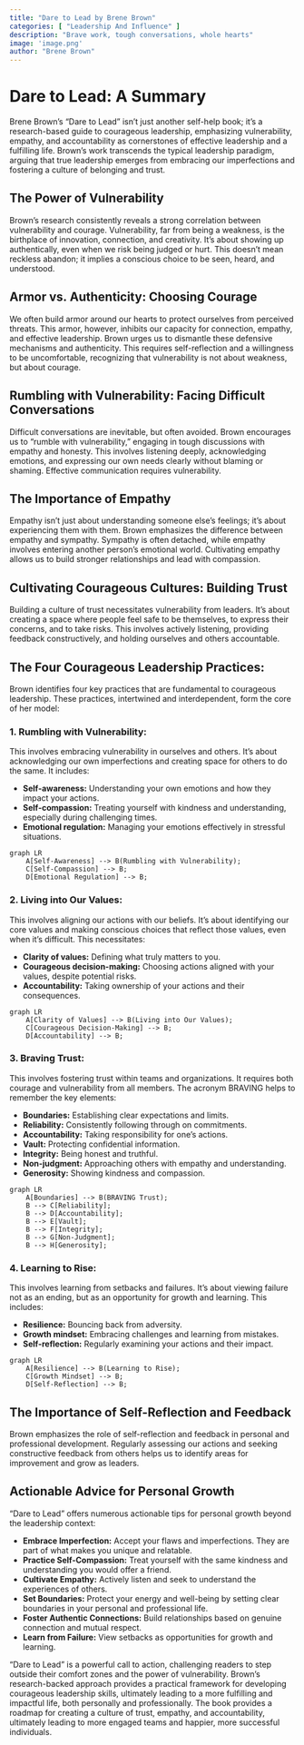 ```yaml
---
title: "Dare to Lead by Brene Brown"
categories: [ "Leadership And Influence" ]
description: "Brave work, tough conversations, whole hearts"
image: 'image.png'
author: "Brene Brown"
---
```

# Dare to Lead: A Summary

Brene Brown's "Dare to Lead" isn't just another self-help book; it's a research-based guide to courageous leadership, emphasizing vulnerability, empathy, and accountability as cornerstones of effective leadership and a fulfilling life. Brown's work transcends the typical leadership paradigm, arguing that true leadership emerges from embracing our imperfections and fostering a culture of belonging and trust.

## The Power of Vulnerability

Brown's research consistently reveals a strong correlation between vulnerability and courage.  Vulnerability, far from being a weakness, is the birthplace of innovation, connection, and creativity. It's about showing up authentically, even when we risk being judged or hurt.  This doesn't mean reckless abandon; it implies a conscious choice to be seen, heard, and understood.

##  Armor vs. Authenticity: Choosing Courage

We often build armor around our hearts to protect ourselves from perceived threats. This armor, however, inhibits our capacity for connection, empathy, and effective leadership. Brown urges us to dismantle these defensive mechanisms and authenticity. This requires self-reflection and a willingness to be uncomfortable, recognizing that vulnerability is not about weakness, but about courage.

## Rumbling with Vulnerability: Facing Difficult Conversations

Difficult conversations are inevitable, but often avoided. Brown encourages us to "rumble with vulnerability," engaging in tough discussions with empathy and honesty. This involves listening deeply, acknowledging emotions, and expressing our own needs clearly without blaming or shaming.  Effective communication requires vulnerability.

## The Importance of Empathy

Empathy isn't just about understanding someone else's feelings; it's about experiencing them with them.  Brown emphasizes the difference between empathy and sympathy. Sympathy is often detached, while empathy involves entering another person's emotional world.  Cultivating empathy allows us to build stronger relationships and lead with compassion.


## Cultivating Courageous Cultures: Building Trust

Building a culture of trust necessitates vulnerability from leaders. It's about creating a space where people feel safe to be themselves, to express their concerns, and to take risks. This involves actively listening, providing feedback constructively, and holding ourselves and others accountable.


## The Four Courageous Leadership Practices:

Brown identifies four key practices that are fundamental to courageous leadership.  These practices, intertwined and interdependent, form the core of her model:

### 1.  Rumbling with Vulnerability:

This involves embracing vulnerability in ourselves and others. It's about acknowledging our own imperfections and creating space for others to do the same.  It includes:

*   **Self-awareness:** Understanding your own emotions and how they impact your actions.
*   **Self-compassion:** Treating yourself with kindness and understanding, especially during challenging times.
*   **Emotional regulation:** Managing your emotions effectively in stressful situations.

```mermaid
graph LR
    A[Self-Awareness] --> B(Rumbling with Vulnerability);
    C[Self-Compassion] --> B;
    D[Emotional Regulation] --> B;
```


### 2.  Living into Our Values:

This involves aligning our actions with our beliefs. It's about identifying our core values and making conscious choices that reflect those values, even when it's difficult.  This necessitates:

*   **Clarity of values:** Defining what truly matters to you.
*   **Courageous decision-making:** Choosing actions aligned with your values, despite potential risks.
*   **Accountability:** Taking ownership of your actions and their consequences.

```mermaid
graph LR
    A[Clarity of Values] --> B(Living into Our Values);
    C[Courageous Decision-Making] --> B;
    D[Accountability] --> B;
```

### 3.  Braving Trust:

This involves fostering trust within teams and organizations. It requires both courage and vulnerability from all members.  The acronym BRAVING helps to remember the key elements:

*   **Boundaries:** Establishing clear expectations and limits.
*   **Reliability:** Consistently following through on commitments.
*   **Accountability:** Taking responsibility for one's actions.
*   **Vault:** Protecting confidential information.
*   **Integrity:** Being honest and truthful.
*   **Non-judgment:** Approaching others with empathy and understanding.
*   **Generosity:** Showing kindness and compassion.

```mermaid
graph LR
    A[Boundaries] --> B(BRAVING Trust);
    B --> C[Reliability];
    B --> D[Accountability];
    B --> E[Vault];
    B --> F[Integrity];
    B --> G[Non-Judgment];
    B --> H[Generosity];

```


### 4.  Learning to Rise:

This involves learning from setbacks and failures.  It's about viewing failure not as an ending, but as an opportunity for growth and learning.  This includes:

*   **Resilience:** Bouncing back from adversity.
*   **Growth mindset:** Embracing challenges and learning from mistakes.
*   **Self-reflection:** Regularly examining your actions and their impact.

```mermaid
graph LR
    A[Resilience] --> B(Learning to Rise);
    C[Growth Mindset] --> B;
    D[Self-Reflection] --> B;
```


##  The Importance of Self-Reflection and Feedback

Brown emphasizes the role of self-reflection and feedback in personal and professional development. Regularly assessing our actions and seeking constructive feedback from others helps us to identify areas for improvement and grow as leaders.


## Actionable Advice for Personal Growth

"Dare to Lead" offers numerous actionable tips for personal growth beyond the leadership context:

* **Embrace Imperfection:** Accept your flaws and imperfections. They are part of what makes you unique and relatable.
* **Practice Self-Compassion:** Treat yourself with the same kindness and understanding you would offer a friend.
* **Cultivate Empathy:** Actively listen and seek to understand the experiences of others.
* **Set Boundaries:**  Protect your energy and well-being by setting clear boundaries in your personal and professional life.
* **Foster Authentic Connections:**  Build relationships based on genuine connection and mutual respect.
* **Learn from Failure:** View setbacks as opportunities for growth and learning.


"Dare to Lead" is a powerful call to action, challenging readers to step outside their comfort zones and the power of vulnerability. Brown's research-backed approach provides a practical framework for developing courageous leadership skills, ultimately leading to a more fulfilling and impactful life, both personally and professionally. The book provides a roadmap for creating a culture of trust, empathy, and accountability, ultimately leading to more engaged teams and happier, more successful individuals.


